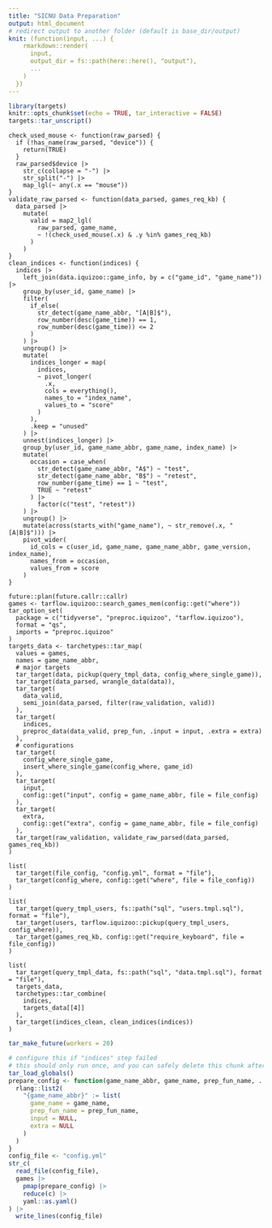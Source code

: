 ```yaml
---
title: "SICNU Data Preparation"
output: html_document
# redirect output to another folder (default is base_dir/output)
knit: (function(input, ...) {
    rmarkdown::render(
      input,
      output_dir = fs::path(here::here(), "output"),
      ...
    )
  })
---
```


```r
library(targets)
knitr::opts_chunk$set(echo = TRUE, tar_interactive = FALSE)
targets::tar_unscript()
```

```targets
check_used_mouse <- function(raw_parsed) {
  if (!has_name(raw_parsed, "device")) {
    return(TRUE)
  }
  raw_parsed$device |> 
    str_c(collapse = "-") |> 
    str_split("-") |> 
    map_lgl(~ any(.x == "mouse"))
}
validate_raw_parsed <- function(data_parsed, games_req_kb) {
  data_parsed |> 
    mutate(
      valid = map2_lgl(
        raw_parsed, game_name,
        ~ !(check_used_mouse(.x) & .y %in% games_req_kb)
      )
    )
}
clean_indices <- function(indices) {
  indices |> 
    left_join(data.iquizoo::game_info, by = c("game_id", "game_name")) |> 
    group_by(user_id, game_name) |> 
    filter(
      if_else(
        str_detect(game_name_abbr, "[A|B]$"), 
        row_number(desc(game_time)) == 1,
        row_number(desc(game_time)) <= 2
      )
    ) |> 
    ungroup() |> 
    mutate(
      indices_longer = map(
        indices,
        ~ pivot_longer(
          .x,
          cols = everything(),
          names_to = "index_name",
          values_to = "score"
        )
      ),
      .keep = "unused"
    ) |> 
    unnest(indices_longer) |> 
    group_by(user_id, game_name_abbr, game_name, index_name) |> 
    mutate(
      occasion = case_when(
        str_detect(game_name_abbr, "A$") ~ "test",
        str_detect(game_name_abbr, "B$") ~ "retest",
        row_number(game_time) == 1 ~ "test",
        TRUE ~ "retest"
      ) |> 
        factor(c("test", "retest"))
    ) |> 
    ungroup() |> 
    mutate(across(starts_with("game_name"), ~ str_remove(.x, "[A|B]$"))) |>
    pivot_wider(
      id_cols = c(user_id, game_name, game_name_abbr, game_version, index_name), 
      names_from = occasion,
      values_from = score
    )
}
```

```targets
future::plan(future.callr::callr)
games <- tarflow.iquizoo::search_games_mem(config::get("where"))
tar_option_set(
  package = c("tidyverse", "preproc.iquizoo", "tarflow.iquizoo"),
  format = "qs",
  imports = "preproc.iquizoo"
)
targets_data <- tarchetypes::tar_map(
  values = games,
  names = game_name_abbr,
  # major targets
  tar_target(data, pickup(query_tmpl_data, config_where_single_game)),
  tar_target(data_parsed, wrangle_data(data)),
  tar_target(
    data_valid, 
    semi_join(data_parsed, filter(raw_validation, valid))
  ),
  tar_target(
    indices,
    preproc_data(data_valid, prep_fun, .input = input, .extra = extra)
  ),
  # configurations
  tar_target(
    config_where_single_game,
    insert_where_single_game(config_where, game_id)
  ),
  tar_target(
    input,
    config::get("input", config = game_name_abbr, file = file_config)
  ),
  tar_target(
    extra,
    config::get("extra", config = game_name_abbr, file = file_config)
  ),
  tar_target(raw_validation, validate_raw_parsed(data_parsed, games_req_kb))
)
```

```targets
list(
  tar_target(file_config, "config.yml", format = "file"),
  tar_target(config_where, config::get("where", file = file_config))
)
```

```targets
list(
  tar_target(query_tmpl_users, fs::path("sql", "users.tmpl.sql"), format = "file"),
  tar_target(users, tarflow.iquizoo::pickup(query_tmpl_users, config_where)),
  tar_target(games_req_kb, config::get("require_keyboard", file = file_config))
)
```

```targets
list(
  tar_target(query_tmpl_data, fs::path("sql", "data.tmpl.sql"), format = "file"),
  targets_data,
  tarchetypes::tar_combine(
    indices,
    targets_data[[4]]
  ),
  tar_target(indices_clean, clean_indices(indices))
)
```

```r
tar_make_future(workers = 20)
```

```r
# configure this if "indices" step failed
# this should only run once, and you can safely delete this chunk afterwards
tar_load_globals()
prepare_config <- function(game_name_abbr, game_name, prep_fun_name, ...) {
  rlang::list2(
    "{game_name_abbr}" := list(
      game_name = game_name,
      prep_fun_name = prep_fun_name,
      input = NULL,
      extra = NULL
    )
  )
}
config_file <- "config.yml"
str_c(
  read_file(config_file),
  games |>
    pmap(prepare_config) |>
    reduce(c) |>
    yaml::as.yaml()
) |>
  write_lines(config_file)
```
